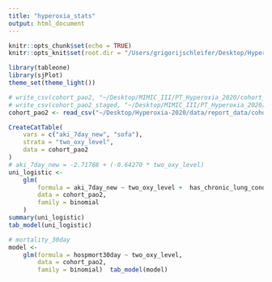 ```yaml
---
title: "hyperoxia_stats"
output: html_document
---
```


```r
knitr::opts_chunk$set(echo = TRUE)
knitr::opts_knit$set(root.dir = "/Users/grigorijschleifer/Desktop/Hyperoxia-2020/data/")
```

```r
library(tableone)
library(sjPlot)
theme_set(theme_light())
```

```r
# write_csv(cohort_pao2, "~/Desktop/MIMIC_III/PT_Hyperoxia_2020/cohort_pao2.csv")
# write_csv(cohort_pao2_staged, "~/Desktop/MIMIC_III/PT_Hyperoxia_2020/cohort_pao2_staged.csv")
cohort_pao2 <- read_csv("~/Desktop/Hyperoxia-2020/data/report_data/cohort_pao2.csv")
```

```r
CreateCatTable(
    vars = c("aki_7day_new", "sofa"),
    strata = "two_oxy_level",
    data = cohort_pao2
)
# aki_7day_new = -2.71788 + (-0.64270 * two_oxy_level) 
uni_logistic <-
    glm(
        formula = aki_7day_new ~ two_oxy_level +  has_chronic_lung_conditions + sofa,
        data = cohort_pao2,
        family = binomial
    )
summary(uni_logistic)
tab_model(uni_logistic)

# mortality_30day
model <-
    glm(formula = hospmort30day ~ two_oxy_level,
        data = cohort_pao2,
        family = binomial)  tab_model(model) 
``` 
